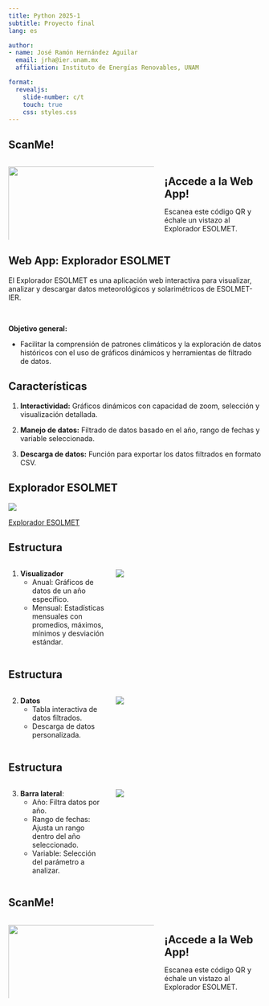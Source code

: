 ```yaml
---
title: Python 2025-1
subtitle: Proyecto final
lang: es

author:
- name: José Ramón Hernández Aguilar
  email: jrha@ier.unam.mx
  affiliation: Instituto de Energías Renovables, UNAM

format: 
  revealjs:
    slide-number: c/t  
    touch: true
    css: styles.css
---
```



## ScanMe! 
::: {.columns}
::: {.column width="60%"}
![](img/qrcode.png){width=110%}
:::
::: {.column width="40%"}
<br>
<span style="font-size: 1.5em;">**¡Accede a la Web App!**</span>
<br>

Escanea este código QR y échale un vistazo al Explorador ESOLMET.
:::
:::


## Web App: Explorador ESOLMET
El Explorador ESOLMET es una aplicación web interactiva para visualizar, analizar y descargar datos meteorológicos y solarimétricos de ESOLMET-IER.

<br>

**Objetivo general:**

 - Facilitar la comprensión de patrones climáticos y la exploración de datos históricos con el uso de gráficos dinámicos y herramientas de filtrado de datos.


##  Características
1. **Interactividad:**
Gráficos dinámicos con capacidad de zoom, selección y visualización detallada.

2. **Manejo de datos:**
Filtrado de datos basado en el año, rango de fechas y variable seleccionada.

3. **Descarga de datos:**
Función para exportar los datos filtrados en formato CSV.


## Explorador ESOLMET

[![](img/ExpESOLMET.png)](https://jramonha.shinyapps.io/explorador-esolmet/)

[Explorador ESOLMET](https://jramonha.shinyapps.io/explorador-esolmet/)


##  Estructura {.estructura-slide}
::: {.columns}
::: {.column width="40%"}
1. **Visualizador**  
    - Anual: Gráficos de datos de un año específico.  
    - Mensual: Estadísticas mensuales con promedios, máximos, mínimos y desviación estándar.
:::

::: {.column width="60%"}
![](img/Visualizador.png)
:::
:::

##  Estructura {.estructura-slide}
::: {.columns}
::: {.column width="40%"}   
2. **Datos**
    - Tabla interactiva de datos filtrados.
    - Descarga de datos personalizada.  
:::

::: {.column width="60%"}
![](img/Datos.png)
:::
:::

##  Estructura {.estructura-slide}
::: {.columns}
::: {.column width="40%"}
3. **Barra lateral**:
    - Año: Filtra datos por año.  
    - Rango de fechas: Ajusta un rango dentro del año seleccionado.
    - Variable: Selección del parámetro a analizar.
:::

::: {.column width="60%"}
![](img/Barra.png)
:::
:::


## ScanMe! 
::: {.columns}
::: {.column width="60%"}
![](img/qrcode.png){width=110%}
:::
::: {.column width="40%"}
<br>
<span style="font-size: 1.5em;">**¡Accede a la Web App!**</span>
<br>

Escanea este código QR y échale un vistazo al Explorador ESOLMET.
:::
:::
